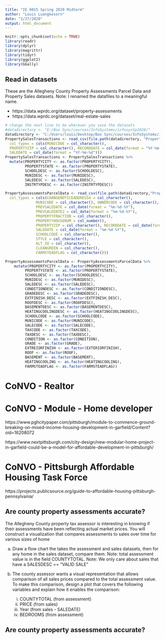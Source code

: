 ```yaml
---
title: "IE 0015 Spring 2020 Midterm"
author: "Louis Luangkesorn"
date: "2/27/2020"
output: html_document
---
```


```r
knitr::opts_chunk$set(echo = TRUE)
library(readr)
library(dplyr)
library(magrittr)
library(tidyr)
library(ggplot2)
library(GGally)
```

## Read in datasets

These are the Allegheny County Property Assessments Parcel Data and Property Sales datasets.  Note: I renamed the datafiles to a meaningful name.

- https://data.wprdc.org/dataset/property-assessments
- https://data.wprdc.org/dataset/real-estate-sales

```r
# change the next line to be wherever you save the datasets
#datadirectory <- "E:/Box Sync/courses/InfoSystems/infosysSp2020/"
datadirectory <- "C:/Users/louis/Desktop/Box Sync/courses/InfoSystems/infosysSp2020/"
PropertySalesTransactions <- read_csv(file.path(datadirectory, "PropertySalesTransactions.csv"),
  col_types = cols(MUNICODE = col_character(),
  PROPERTYZIP = col_character(), RECORDDATE = col_date(format = "%Y-%m-%d"),
  SALEDATE = col_date(format = "%Y-%m-%d")))
PropertySalesTransactions <- PropertySalesTransactions %>% 
  mutate(PROPERTYCITY <- as.factor(PROPERTYCITY),
         PROPERTYSTATE <- as.factor(PROPERTYSTATE),
         SCHOOLDESC <- as.factor(SCHOOLDESC),
         MUNIDESC <- as.factor(MUNIDESC),
         SALEDESC <- as.factor(SALEDESC),
         INSTRTYPDESC <- as.factor(INSTRTYPDESC))

PropertyAssessmentsParcelData <- read_csv(file.path(datadirectory,"PropertyAssessmentsParcelData.csv"),
  col_types = cols(CHANGENOTICEADDRESS4 = col_character(),
              MUNICODE = col_character(), OWNERCODE = col_character(),
              PREVSALEDATE = col_date(format = "%m-%d-%Y"),
              PREVSALEDATE2 = col_date(format = "%m-%d-%Y"),
              PROPERTYFRACTION = col_character(),
              PROPERTYHOUSENUM = col_number(),
              PROPERTYZIP = col_character(), RECORDDATE = col_date(format = "%m-%d-%Y"),
              SALEDATE = col_date(format = "%m-%d-%Y"),
              SCHOOLCODE = col_character(),
              STYLE = col_character(),
              ALT_ID = col_character(),
              CLEANGREEN = col_character(),
              FARMSTEADFLAG = col_character()))

PropertyAssessmentsParcelData <- PropertyAssessmentsParcelData %>%
    mutate(PROPERTYCITY <- as.factor(PROPERTYCITY),
         PROPERTYSTATE <- as.factor(PROPERTYSTATE),
         SCHOOLDESC <- as.factor(SCHOOLDESC),
         MUNIDESC <- as.factor(MUNIDESC),
         SALEDESC <- as.factor(SALEDESC),
         CONDITIONDESC <- as.factor(CONDITIONDESC),
         GRADEDESC <- as.factor(GRADEDESC),
         EXTFINISH_DESC <- as.factor(EXTFINISH_DESC),
         ROOFDESC <- as.factor(ROOFDESC),
         BASEMENTDESC <- as.factor(BASEMENTDESC),
         HEATINGCOOLINGDESC <- as.factor(HEATINGCOOLINGDESC),
         SCHOOLCODE <- as.factor(SCHOOLCODE),
         MUNICODE <- as.factor(MUNICODE),
         SALECODE <- as.factor(SALECODE),
         TAXCODE <- as.factor(TAXCODE),
         TAXDESC <- as.factor(TAXDESC),
         CONDITION <- as.factor(CONDITION),
         GRADE <- as.factor(GRADE),
         EXTREIORFINISH <- as.factor(EXTERIORFINISH),
         ROOF <- as.factor(ROOF),
         BASEMENT <- as.factor(BASEMENT),
         HEATINGCOOLING <- as.factor(HEATINGCOOLING),
         FARMSTEADFLAG <- as.factor(FARMSTEADFLAG))
```


# CoNVO - Realtor

# CoNVO - Module - Home developer

https://www.pghcitypaper.com/pittsburgh/module-to-commence-ground-breaking-on-mixed-income-housing-development-in-garfield/Content?oid=16208072

https://www.nextpittsburgh.com/city-design/new-modular-home-project-in-garfield-could-be-a-model-for-affordable-development-in-pittsburgh/

# CoNVO - Pittsburgh Affordable Housing Task Force

https://projects.publicsource.org/guide-to-affordable-housing-pittsburgh-pennsylvania/


## Are county property assessments accurate?

The Allegheny County property tax assessor is interesting in knowing if their assessments have been reflecting actual market prices.  You will construct a visualization that compares assessments to sales over time for various sizes of home

a. Draw a flow chart the takes the assessment and sales datasets, then for any home in the sales dataset, compare them. Note: total assessment value is in the field COUNTYTOTAL. Note: We only care about sales that have a SALESDESC == "VALID SALE"

b. The county assessor wants a visual representation that allows comparison of all sales prices compared to the total assessment value. To make this comparison, design a plot that covers the following variables and explain how it enables the comparison:
    i. COUNTYTOTAL (from assessment)
    ii. PRICE (from sales)
    iii. Year (from sales - SALEDATE)
    iv. BEDROOMS (from assessment)

## Are county property assessments accurate?




